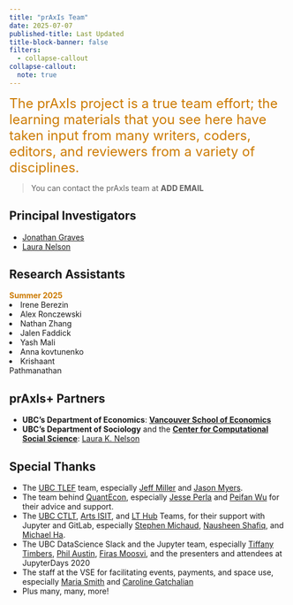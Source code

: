 ```yaml
---
title: "prAxIs Team"
date: 2025-07-07
published-title: Last Updated
title-block-banner: false
filters:
  - collapse-callout
collapse-callout:
  note: true
---
```


<span style="color:#CC7A00;font-size:18.0pt"> The prAxIs project is a true team effort; the learning materials that you see here have taken input from many writers, coders, editors, and reviewers from a variety of disciplines. </span>  

> You can contact the prAxIs team at **ADD EMAIL**

## Principal Investigators

* [Jonathan Graves](https://jonathanlgraves.arts.ubc.ca/)
* [Laura Nelson](https://sociology.ubc.ca/profile/laura-nelson/)

## Research Assistants
::: {.column width="30%"}
<span style="color:#CC7A00"> **Summer 2025** </span>  
<li> Irene Berezin </li>
<li> Alex Ronczewski </li>
<li> Nathan Zhang </li>
<li> Jalen Faddick </li>
<li> Yash Mali </li>
<li> Anna kovtunenko </li>
<li> Krishaant Pathmanathan </li>

:::

## prAxIs+ Partners

* **UBC's Department of Economics**:  [**Vancouver School of Economics**](https://economics.ubc.ca/)
* **UBC's Department of Sociology** and the [**Center for Computational Social Science**](https://ccss.arts.ubc.ca/): [Laura K. Nelson](https://sociology.ubc.ca/profile/laura-nelson/)

## Special Thanks

* The [UBC TLEF](https://tlef.ubc.ca/) team, especially [Jeff Miller](https://ctlt.ubc.ca/2022/11/15/jeff-miller/) and [Jason Myers](https://ctlt.ubc.ca/2022/11/15/jason-myers/).
* The team behind [QuantEcon](https://quantecon.org/), especially [Jesse Perla](https://economics.ubc.ca/profile/jesse-perla/) and [Peifan Wu](https://twitter.com/peifanwu) for their advice and support.
* The [UBC CTLT](https://ctlt.ubc.ca/), [Arts ISIT](https://isit.arts.ubc.ca/), and [LT Hub](https://lthub.ubc.ca/) Teams, for their support with Jupyter and GitLab, especially [Stephen Michaud](https://ctlt.ubc.ca/2022/11/09/stephen-michaud/), [Nausheen Shafiq](https://ctlt.ubc.ca/2022/11/03/nausheen-shafiq/), and [Michael Ha](https://www.linkedin.com/in/michaelha/?originalSubdomain=ca).
* The UBC DataScience Slack and the Jupyter team, especially [Tiffany Timbers](https://www.stat.ubc.ca/users/tiffany-timbers), [Phil Austin](https://www.eoas.ubc.ca/people/philaustin), [Firas Moosvi](https://cmps.ok.ubc.ca/about/contact/firas-moosvi/), and the presenters and attendees at JupyterDays 2020
* The staff at the VSE for facilitating events, payments, and space use, especially [Maria Smith](https://economics.ubc.ca/profile/maria-smith/) and [Caroline Gatchalian](https://economics.ubc.ca/profile/caroline-gatchalian/)
* Plus many, many, more!